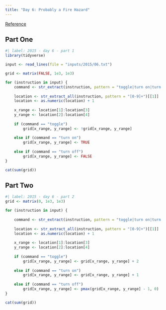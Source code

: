 ```yaml
---
title: "Day 6: Probably a Fire Hazard"
---
```


[Reference](https://adventofcode.com/2015/day/6)

## Part One

```r
#| label: 2015 - day 6 - part 1
library(tidyverse)

input <- read_lines(file = "inputs/2015/06.txt")

grid <- matrix(FALSE, 1e3, 1e3)

for (instruction in input) {
    command <- str_extract(instruction, pattern = "toggle|turn on|turn off")[1]
    
    location <- str_extract_all(instruction, pattern = "[0-9]+")[[1]]
    location <- as.numeric(location) + 1
    
    x_range <- location[1]:location[3]
    y_range <- location[2]:location[4]
    
    if (command == "toggle")
        grid[x_range, y_range] <- !grid[x_range, y_range]
        
    else if (command == "turn on")
        grid[x_range, y_range] <- TRUE
        
    else if (command == "turn off")
        grid[x_range, y_range] <- FALSE
}

cat(sum(grid))
```

## Part Two

```r
#| label: 2015 - day 6 - part 2
grid <- matrix(0, 1e3, 1e3)

for (instruction in input) {
    
    command <- str_extract(instruction, pattern = "toggle|turn on|turn off")[1]
    
    location <- str_extract_all(instruction, pattern = "[0-9]+")[[1]]
    location <- as.numeric(location) + 1
    
    x_range <- location[1]:location[3]
    y_range <- location[2]:location[4]
    
    if (command == "toggle")
        grid[x_range, y_range] <- grid[x_range, y_range] + 2
        
    else if (command == "turn on")
        grid[x_range, y_range] <- grid[x_range, y_range] + 1
        
    else if (command == "turn off")
        grid[x_range, y_range] <- pmax(grid[x_range, y_range] - 1, 0)
}

cat(sum(grid))
```

